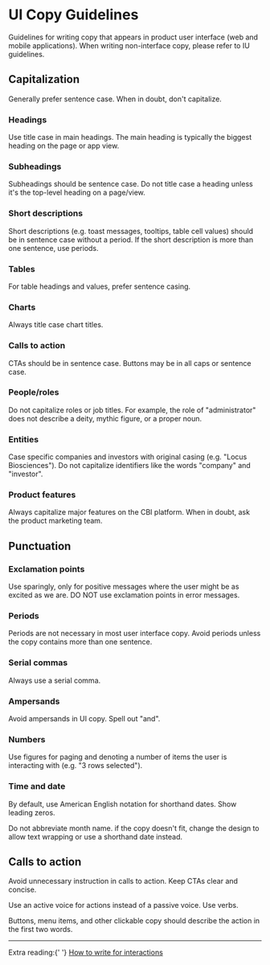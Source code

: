 
<Meta title="UI Guidelines/UI Copy" />

# UI Copy Guidelines

Guidelines for writing copy that appears in product user interface (web and mobile applications).
When writing non-interface copy, please refer to IU guidelines.

## Capitalization

Generally prefer sentence case. When in doubt, don't capitalize.

### Headings

Use title case in main headings. The main heading is typically the biggest heading on the page or app view.

<CopyExample
  valid="Market Size Estimates and Related Markets"
  invalid="Market size estimates and related markets"
/>

### Subheadings

Subheadings should be sentence case. Do not title case a heading unless it's the top-level heading on a page/view.

<CopyExample
  invalid="Top Investors Related to Your Search"
  valid="Top investors related to your search"
/>

### Short descriptions

Short descriptions (e.g. toast messages, tooltips, table cell values) should be in sentence case without a period. If the short description is more than one sentence, use periods.

<CopyExample
  valid="An error occurred loading your Stories"
  invalid="An Error Occurred Loading Your Stories"
/>

### Tables

For table headings and values, prefer sentence casing.

<CopyExample valid="Last updated" invalid="Last Updated" />

### Charts

Always title case chart titles.

<CopyExample valid="Mentions in Earnings Calls" invalid=" Mentions in earnings calls" />

### Calls to action

CTAs should be in sentence case. Buttons may be in all caps or sentence case.

<CopyExample valid="Reload page" invalid="Reload Page" />

### People/roles

Do not capitalize roles or job titles. For example, the role of "administrator" does not describe a deity, mythic figure, or a proper noun.

<CopyExample
  valid="Contact your team administrator"
  invalid="Contact your team Administrator"
/>

### Entities

Case specific companies and investors with original casing (e.g. "Locus Biosciences"). Do not capitalize identifiers like the words "company" and "investor".

<CopyExample
  valid="Showing 1-25 of 210 companies"
  invalid="Showing 1-25 of 210 Companies"
/>

### Product features

Always capitalize major features on the CBI platform. When in doubt, ask the product marketing team.

<CopyExample valid="Your Stories" invalid="Your stories" />

## Punctuation

### Exclamation points

Use sparingly, only for positive messages where the user might be as excited as we are. DO NOT use exclamation points in error messages.

<CopyExample
  valid="An error occurred loading your Stories"
  invalid="An error occurred loading your Stories!"
/>

### Periods

Periods are not necessary in most user interface copy. Avoid periods unless the copy contains more than one sentence.

<CopyExample
  valid="Monitor and track updates to companies in your portfolio"
  invalid="Monitor and track updates to companies in your portfolio."
/>

### Serial commas

Always use a serial comma.

<CopyExample invalid="Pål, Paul and Kristin" valid="Pål, Paul, and Kristin" />

### Ampersands

Avoid ampersands in UI copy. Spell out "and".

<CopyExample invalid="Clone & view Collection" valid="Clone and view Collection" />

### Numbers

Use figures for paging and denoting a number of items the user is interacting with (e.g. "3 rows selected").

<CopyExample valid="Showing 20 results" invalid="Showing twenty results" />

### Time and date

By default, use American English notation for shorthand dates. Show leading zeros.

<CopyExample valid="MM/DD/YYYY" />

Do not abbreviate month name. if the copy doesn't fit, change the design to allow text wrapping or use a shorthand date instead.

<CopyExample invalid="Aug 22, 2019" valid="August 22, 2019" />

## Calls to action

Avoid unnecessary instruction in calls to action. Keep CTAs clear and concise.

<CopyExample invalid="Click to create Collection" valid="Create Collection" />

Use an active voice for actions instead of a passive voice. Use verbs.

<CopyExample invalid="New page" valid="Add page" />

Buttons, menu items, and other clickable copy should describe the action in the first two words.

<CopyExample invalid="Yes, delete column" valid="Delete column" />

---

<Info type="info">
  <p>
    Extra reading:{' '}
    <a href="https://uxdesign.cc/how-to-write-for-interactions-3ff03080fb18">
      How to write for interactions
    </a>
  </p>
</Info>
